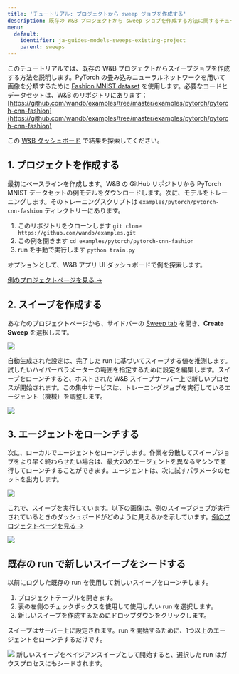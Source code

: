 ```yaml
---
title: 'チュートリアル: プロジェクトから sweep ジョブを作成する'
description: 既存の W&B プロジェクトから sweep ジョブを作成する方法に関するチュートリアル。
menu:
  default:
    identifier: ja-guides-models-sweeps-existing-project
    parent: sweeps
---
```


このチュートリアルでは、既存の W&B プロジェクトからスイープジョブを作成する方法を説明します。PyTorch の畳み込みニューラルネットワークを用いて画像を分類するために [Fashion MNIST dataset](https://github.com/zalandoresearch/fashion-mnist) を使用します。必要なコードとデータセットは、W&B のリポジトリにあります：[https://github.com/wandb/examples/tree/master/examples/pytorch/pytorch-cnn-fashion](https://github.com/wandb/examples/tree/master/examples/pytorch/pytorch-cnn-fashion)

この [W&B ダッシュボード](https://app.wandb.ai/carey/pytorch-cnn-fashion) で結果を探索してください。

## 1. プロジェクトを作成する

最初にベースラインを作成します。W&B の GitHub リポジトリから PyTorch MNIST データセットの例モデルをダウンロードします。次に、モデルをトレーニングします。そのトレーニングスクリプトは `examples/pytorch/pytorch-cnn-fashion` ディレクトリーにあります。

1. このリポジトリをクローンします `git clone https://github.com/wandb/examples.git`
2. この例を開きます `cd examples/pytorch/pytorch-cnn-fashion`
3. run を手動で実行します `python train.py`

オプションとして、W&B アプリ UI ダッシュボードで例を探索します。

[例のプロジェクトページを見る →](https://app.wandb.ai/carey/pytorch-cnn-fashion)

## 2. スイープを作成する

あなたのプロジェクトページから、サイドバーの [Sweep tab](/ja/./sweeps-ui) を開き、**Create Sweep** を選択します。

<Frame>
    <img src="/images/sweeps/sweep1.png"  />
</Frame>

自動生成された設定は、完了した run に基づいてスイープする値を推測します。試したいハイパーパラメーターの範囲を指定するために設定を編集します。スイープをローンチすると、ホストされた W&B スイープサーバー上で新しいプロセスが開始されます。この集中サービスは、トレーニングジョブを実行しているエージェント（機械）を調整します。

<Frame>
    <img src="/images/sweeps/sweep2.png"  />
</Frame>

## 3. エージェントをローンチする

次に、ローカルでエージェントをローンチします。作業を分散してスイープジョブをより早く終わらせたい場合は、最大20のエージェントを異なるマシンで並行してローンチすることができます。エージェントは、次に試すパラメータのセットを出力します。

<Frame>
    <img src="/images/sweeps/sweep3.png"  />
</Frame>

これで、スイープを実行しています。以下の画像は、例のスイープジョブが実行されているときのダッシュボードがどのように見えるかを示しています。[例のプロジェクトページを見る →](https://app.wandb.ai/carey/pytorch-cnn-fashion)

<Frame>
    <img src="/images/sweeps/sweep4.png"  />
</Frame>

## 既存の run で新しいスイープをシードする

以前にログした既存の run を使用して新しいスイープをローンチします。

1. プロジェクトテーブルを開きます。
2. 表の左側のチェックボックスを使用して使用したい run を選択します。
3. 新しいスイープを作成するためにドロップダウンをクリックします。

スイープはサーバー上に設定されます。run を開始するために、1つ以上のエージェントをローンチするだけです。

<Frame>
    <img src="/images/sweeps/tutorial_sweep_runs.png"  />
</Frame>

<Note>
新しいスイープをベイジアンスイープとして開始すると、選択した run はガウスプロセスにもシードされます。
</Note>